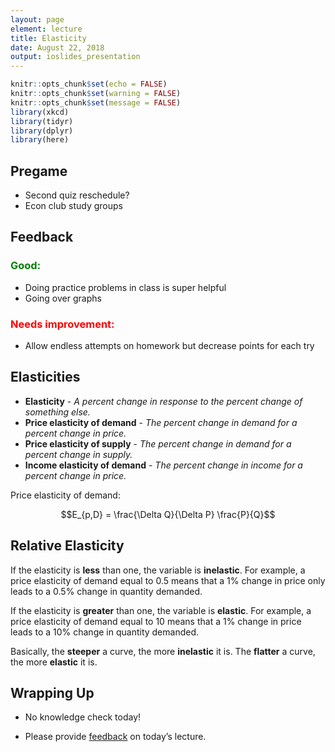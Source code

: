 ```yaml
---
layout: page
element: lecture
title: Elasticity
date: August 22, 2018
output: ioslides_presentation
---
```


```r
knitr::opts_chunk$set(echo = FALSE)
knitr::opts_chunk$set(warning = FALSE)
knitr::opts_chunk$set(message = FALSE)
library(xkcd)
library(tidyr)
library(dplyr)
library(here)
```

## Pregame

* Second quiz reschedule?
* Econ club study groups

## Feedback

<h3 style="color: green;">Good: </h3>
* Doing practice problems in class is super helpful
* Going over graphs

<h3 style="color: red;">Needs improvement: </h3>
* Allow endless attempts on homework but decrease points for each try


## Elasticities { .smaller }

* __Elasticity__ - _A percent change in response to the percent change of something else._
* __Price elasticity of demand__ - _The percent change in demand for a percent change in price._
* __Price elasticity of supply__ - _The percent change in demand for a percent change in supply._
* __Income elasticity of demand__ - _The percent change in income for a percent change in price._

Price elasticity of demand:

$$E_{p,D} = \frac{\Delta Q}{\Delta P} \frac{P}{Q}$$

## Relative Elasticity

If the elasticity is __less__ than one, the variable is __inelastic__. For example, a price elasticity of demand equal to 0.5 means that a 1% change in price only leads to a 0.5% change in quantity demanded.

If the elasticity is __greater__ than one, the variable is __elastic__. For example, a price elasticity of demand equal to 10 means that a 1% change in price leads to a 10% change in quantity demanded.

Basically, the __steeper__ a curve, the more __inelastic__ it is. The __flatter__ a curve, the more __elastic__ it is.



## Wrapping Up

* No knowledge check today!

* Please provide [feedback](https://goo.gl/forms/8SiOwdi19kN8cINJ3) on today's lecture.
